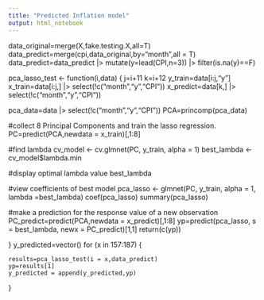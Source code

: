 ---
title: "Predicted Inflation model"
output: html_notebook
---

data_original=merge(X,fake.testing.X,all=T)
data_predict=merge(cpi,data_original,by="month",all = T)
data_predict=data_predict |> mutate(y=lead(CPI,n=3)) |> filter(is.na(y)==F)

pca_lasso_test <- function(i,data) {
  j=i+11
  k=i+12
  y_train=data[i:j,"y"]
  x_train=data[i:j,] |> select(!c("month","y","CPI"))
  x_predict=data[k,] |> select(!c("month","y","CPI"))
  
  pca_data=data |> select(!c("month","y","CPI"))
  PCA=princomp(pca_data)
  
  #collect 8 Principal Components and train the lasso regression.
  PC=predict(PCA,newdata = x_train)[,1:8]
  
  #find lambda
  cv_model <- cv.glmnet(PC, y_train, alpha = 1)
  best_lambda <- cv_model$lambda.min
  
  #display optimal lambda value
  best_lambda
  
  #view coefficients of best model
  pca_lasso <- glmnet(PC, y_train, alpha = 1, lambda =best_lambda)
  coef(pca_lasso)
  summary(pca_lasso)
  
  #make a prediction for the response value of a new observation
  PC_predict=predict(PCA,newdata = x_predict)[,1:8]
  yp=predict(pca_lasso, s = best_lambda, newx = PC_predict)[1,1]
  return(c(yp))
  
}
  y_predicted=vector()
  for (x in 157:187) {

    results=pca_lasso_test(i = x,data_predict)
    yp=results[1]
    y_predicted = append(y_predicted,yp)
  }